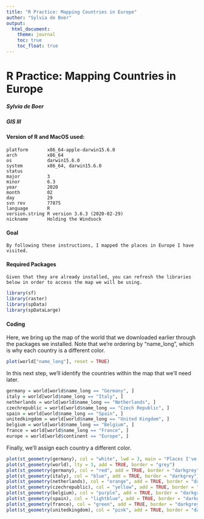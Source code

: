 ```yaml
---
title: "R Practice: Mapping Countries in Europe"
author: "Sylvia de Boer"
output:
  html_document:
    theme: journal
    toc: true
    toc_float: true
---
```


# R Practice: Mapping Countries in Europe
##### Sylvia de Boer
##### GIS III


#### Version of R and MacOS used:
    platform       x86_64-apple-darwin15.6.0   
    arch           x86_64                      
    os             darwin15.6.0                
    system         x86_64, darwin15.6.0        
    status                                     
    major          3                           
    minor          6.3                         
    year           2020                        
    month          02                          
    day            29                          
    svn rev        77875                       
    language       R                           
    version.string R version 3.6.3 (2020-02-29)
    nickname       Holding the Windsock  


#### Goal
    By following these instructions, I mapped the places in Europe I have visited.
    
    
#### Required Packages
    Given that they are already installed, you can refresh the libraries below in order to access the map we will be using.

```r
library(sf)
library(raster)
library(spData)
library(spDataLarge)
```


#### Coding
Here, we bring up the map of the world that we downloaded earlier through the packages we installed. Note that we're ordering by "name_long", which is why each country is a different color.
```r
plot(world["name_long"], reset = TRUE)
```
In this next step, we'll identify the countries within the map that we'll need later.
```r
germany = world[world$name_long == "Germany", ]
italy = world[world$name_long == "Italy", ]
netherlands = world[world$name_long == "Netherlands", ]
czechrepublic = world[world$name_long == "Czech Republic", ]
spain = world[world$name_long == "Spain", ]
unitedkingdom = world[world$name_long == "United Kingdom", ]
belgium = world[world$name_long == "Belgium", ]
france = world[world$name_long == "France", ]
europe = world[world$continent == "Europe", ]
```

Finally, we'll assign each country a different color.
```r
plot(st_geometry(germany), col = "white", lwd = 3, main = "Places I've Visited in Europe", border = "lightgrey", expandBB = c(0.5, 0.2, 0.5, 0.2))
plot(st_geometry(world), lty = 3, add = TRUE, border = "grey")
plot(st_geometry(germany), col = "red", add = TRUE, border = "darkgrey")
plot(st_geometry(italy), col = "blue", add = TRUE, border = "darkgrey")
plot(st_geometry(netherlands), col = "orange", add = TRUE, border = "darkgrey")
plot(st_geometry(czechrepublic), col = "yellow", add = TRUE, border = "darkgrey")
plot(st_geometry(belgium), col = "purple", add = TRUE, border = "darkgrey")
plot(st_geometry(spain), col = "lightblue", add = TRUE, border = "darkgrey")
plot(st_geometry(france), col = "green", add = TRUE, border = "darkgrey")
plot(st_geometry(unitedkingdom), col = "pink", add = TRUE, border = "darkgrey")
```
